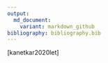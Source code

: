 ```yaml
---
output:
  md_document:
    variant: markdown_github
bibliography: bibliography.bib
---
```


[kanetkar2020let]
